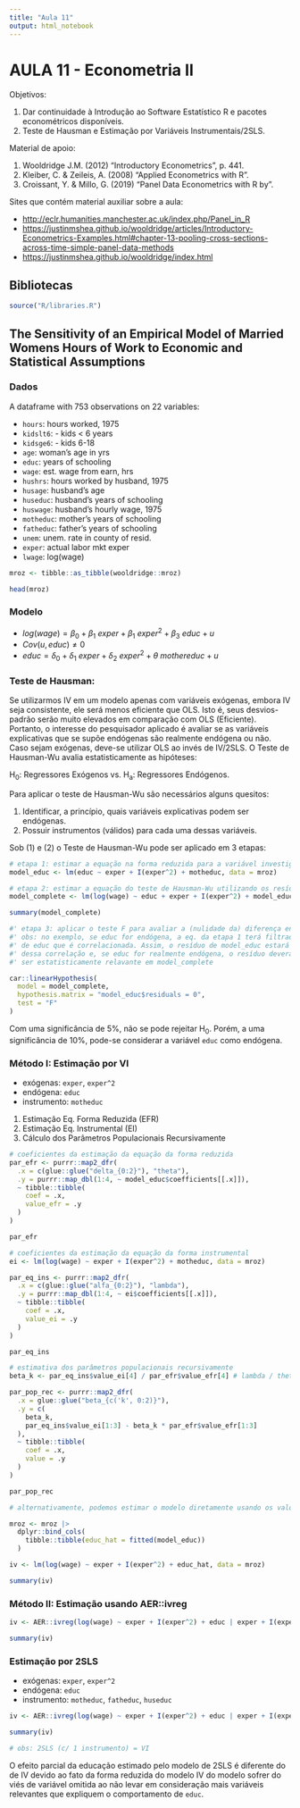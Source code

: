 ```yaml
---
title: "Aula 11"
output: html_notebook
---
```


# AULA 11 - Econometria II

Objetivos:

1.  Dar continuidade à Introdução ao Software Estatístico R e pacotes econométricos disponíveis.
2.  Teste de Hausman e Estimação por Variáveis Instrumentais/2SLS.

Material de apoio:

1.  Wooldridge J.M. (2012) "Introductory Econometrics", p. 441.
2.  Kleiber, C. & Zeileis, A. (2008) "Applied Econometrics with R".
3.  Croissant, Y. & Millo, G. (2019) "Panel Data Econometrics with R by".

Sites que contém material auxiliar sobre a aula:

-   <http://eclr.humanities.manchester.ac.uk/index.php/Panel_in_R>
-   <https://justinmshea.github.io/wooldridge/articles/Introductory-Econometrics-Examples.html#chapter-13-pooling-cross-sections-across-time-simple-panel-data-methods>
-   <https://justinmshea.github.io/wooldridge/index.html>

## Bibliotecas

```r
source("R/libraries.R")
```

## The Sensitivity of an Empirical Model of Married Womens Hours of Work to Economic and Statistical Assumptions

### Dados

A dataframe with 753 observations on 22 variables:

-   `hours`: hours worked, 1975
-   `kidslt6`: - kids \< 6 years
-   `kidsge6`: - kids 6-18
-   `age`: woman's age in yrs
-   `educ`: years of schooling
-   `wage`: est. wage from earn, hrs
-   `hushrs`: hours worked by husband, 1975
-   `husage`: husband's age
-   `huseduc`: husband's years of schooling
-   `huswage`: husband's hourly wage, 1975
-   `motheduc`: mother's years of schooling
-   `fatheduc`: father's years of schooling
-   `unem`: unem. rate in county of resid.
-   `exper`: actual labor mkt exper
-   `lwage`: log(wage)

```r
mroz <- tibble::as_tibble(wooldridge::mroz)

head(mroz)
```

### Modelo

-   $log(wage) = \beta_0 + \beta_1\ exper + \beta_1\ exper^2 + \beta_3\ educ + u$
-   $Cov(u, educ) \ne 0$
-   $educ = \delta_0 + \delta_1\ exper + \delta_2\ exper^2 + \theta\ mothereduc + u$

### Teste de Hausman:

Se utilizarmos IV em um modelo apenas com variáveis exógenas, embora IV seja consistente, ele será menos eficiente que OLS. Isto é, seus desvios-padrão serão muito elevados em comparação com OLS (Eficiente). Portanto, o interesse do pesquisador aplicado é avaliar se as variáveis explicativas que se supõe endógenas são realmente endógena ou não. Caso sejam exógenas, deve-se utilizar OLS ao invés de IV/2SLS. O Teste de Hausman-Wu avalia estatisticamente as hipóteses:

H~0~: Regressores Exógenos vs. H~a~: Regressores Endógenos.

Para aplicar o teste de Hausman-Wu são necessários alguns quesitos:

1.  Identificar, a princípio, quais variáveis explicativas podem ser endógenas.
2.  Possuir instrumentos (válidos) para cada uma dessas variáveis.

Sob (1) e (2) o Teste de Hausman-Wu pode ser aplicado em 3 etapas:

```r
# etapa 1: estimar a equação na forma reduzida para a variável investigada
model_educ <- lm(educ ~ exper + I(exper^2) + motheduc, data = mroz)

# etapa 2: estimar a equação do teste de Hausman-Wu utilizando os resíduos estimados da etapa 1
model_complete <- lm(log(wage) ~ educ + exper + I(exper^2) + model_educ$residuals, data = mroz)

summary(model_complete)

#' etapa 3: aplicar o teste F para avaliar a (nulidade da) diferença entre os modelos
#' obs: no exemplo, se educ for endógena, a eq. da etapa 1 terá filtrado a parte
#' de educ que é correlacionada. Assim, o resíduo de model_educ estará livre 
#' dessa correlação e, se educ for realmente endógena, o resíduo deverá 
#' ser estatisticamente relavante em model_complete

car::linearHypothesis(
  model = model_complete,
  hypothesis.matrix = "model_educ$residuals = 0",
  test = "F"
)
```

Com uma significância de 5%, não se pode rejeitar H~0~. Porém, a uma significância de 10%, pode-se considerar a variável `educ` como endógena.

### Método I: Estimação por VI

-   exógenas: `exper`, `exper^2`
-   endógena: `educ`
-   instrumento: `motheduc`

1.  Estimação Eq. Forma Reduzida (EFR)
2.  Estimação Eq. Instrumental (EI)
3.  Cálculo dos Parâmetros Populacionais Recursivamente

```r
# coeficientes da estimação da equação da forma reduzida
par_efr <- purrr::map2_dfr(
  .x = c(glue::glue("delta_{0:2}"), "theta"),
  .y = purrr::map_dbl(1:4, ~ model_educ$coefficients[[.x]]),
  ~ tibble::tibble(
    coef = .x,
    value_efr = .y
  )
)

par_efr

# coeficientes da estimação da equação da forma instrumental
ei <- lm(log(wage) ~ exper + I(exper^2) + motheduc, data = mroz)

par_eq_ins <- purrr::map2_dfr(
  .x = c(glue::glue("alfa_{0:2}"), "lambda"),
  .y = purrr::map_dbl(1:4, ~ ei$coefficients[[.x]]),
  ~ tibble::tibble(
    coef = .x,
    value_ei = .y
  )
)

par_eq_ins

# estimativa dos parâmetros populacionais recursivamente
beta_k <- par_eq_ins$value_ei[4] / par_efr$value_efr[4] # lambda / theta

par_pop_rec <- purrr::map2_dfr(
  .x = glue::glue("beta_{c('k', 0:2)}"),
  .y = c(
    beta_k,
    par_eq_ins$value_ei[1:3] - beta_k * par_efr$value_efr[1:3]
  ),
  ~ tibble::tibble(
    coef = .x,
    value = .y
  )
)

par_pop_rec

# alternativamente, podemos estimar o modelo diretamente usando os valores previstos de par_efr

mroz <- mroz |>
  dplyr::bind_cols(
    tibble::tibble(educ_hat = fitted(model_educ))
  )

iv <- lm(log(wage) ~ exper + I(exper^2) + educ_hat, data = mroz)

summary(iv)
```

### Método II: Estimação usando AER::ivreg

```r
iv <- AER::ivreg(log(wage) ~ exper + I(exper^2) + educ | exper + I(exper^2) + motheduc, data = mroz)

summary(iv)
```

### Estimação por 2SLS

-   exógenas: `exper`, `exper^2`
-   endógena: `educ`
-   instrumento: `motheduc`, `fatheduc`, `huseduc`

```r
iv <- AER::ivreg(log(wage) ~ exper + I(exper^2) + educ | exper + I(exper^2) + motheduc + fatheduc + huseduc, data = mroz)

summary(iv)

# obs: 2SLS (c/ 1 instrumento) = VI
```

O efeito parcial da educação estimado pelo modelo de 2SLS é diferente do de IV devido ao fato da forma reduzida do modelo IV do modelo sofrer do viés de variável omitida ao não levar em consideração mais variáveis relevantes que expliquem o comportamento de `educ`.
